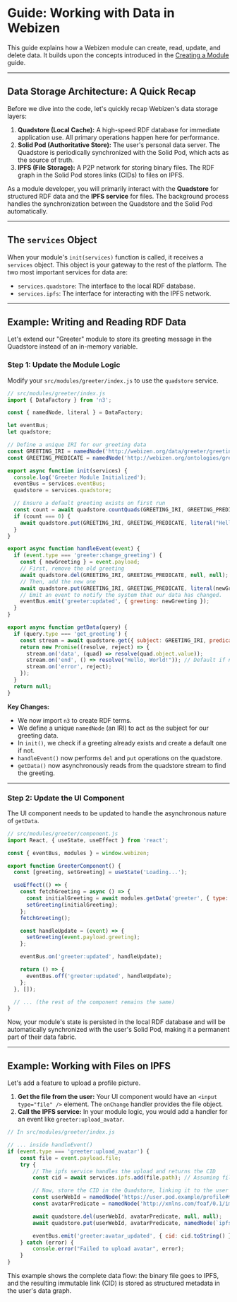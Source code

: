 
# Guide: Working with Data in Webizen

This guide explains how a Webizen module can create, read, update, and delete data. It builds upon the concepts introduced in the [Creating a Module](./creating-a-module) guide.

---

## Data Storage Architecture: A Quick Recap

Before we dive into the code, let's quickly recap Webizen's data storage layers:

1. **Quadstore (Local Cache):** A high-speed RDF database for immediate application use. All primary operations happen here for performance.
2. **Solid Pod (Authoritative Store):** The user's personal data server. The Quadstore is periodically synchronized with the Solid Pod, which acts as the source of truth.
3. **IPFS (File Storage):** A P2P network for storing binary files. The RDF graph in the Solid Pod stores links (CIDs) to files on IPFS.

As a module developer, you will primarily interact with the **Quadstore** for structured RDF data and the **IPFS service** for files. The background process handles the synchronization between the Quadstore and the Solid Pod automatically.

---

## The `services` Object

When your module's `init(services)` function is called, it receives a `services` object. This object is your gateway to the rest of the platform. The two most important services for data are:

- `services.quadstore`: The interface to the local RDF database.
- `services.ipfs`: The interface for interacting with the IPFS network.

---

## Example: Writing and Reading RDF Data

Let's extend our "Greeter" module to store its greeting message in the Quadstore instead of an in-memory variable.

### Step 1: Update the Module Logic

Modify your `src/modules/greeter/index.js` to use the `quadstore` service.

```javascript
// src/modules/greeter/index.js
import { DataFactory } from 'n3';

const { namedNode, literal } = DataFactory;

let eventBus;
let quadstore;

// Define a unique IRI for our greeting data
const GREETING_IRI = namedNode('http://webizen.org/data/greeter/greeting');
const GREETING_PREDICATE = namedNode('http://webizen.org/ontologies/greeter-v1#hasText');

export async function init(services) {
  console.log('Greeter Module Initialized');
  eventBus = services.eventBus;
  quadstore = services.quadstore;

  // Ensure a default greeting exists on first run
  const count = await quadstore.countQuads(GREETING_IRI, GREETING_PREDICATE, null, null);
  if (count === 0) {
    await quadstore.put(GREETING_IRI, GREETING_PREDICATE, literal("Hello from the Quadstore!"), null);
  }
}

export async function handleEvent(event) {
  if (event.type === 'greeter:change_greeting') {
    const { newGreeting } = event.payload;
    // First, remove the old greeting
    await quadstore.del(GREETING_IRI, GREETING_PREDICATE, null, null);
    // Then, add the new one
    await quadstore.put(GREETING_IRI, GREETING_PREDICATE, literal(newGreeting), null);
    // Emit an event to notify the system that our data has changed.
    eventBus.emit('greeter:updated', { greeting: newGreeting });
  }
}

export async function getData(query) {
  if (query.type === 'get_greeting') {
    const stream = await quadstore.get({ subject: GREETING_IRI, predicate: GREETING_PREDICATE });
    return new Promise((resolve, reject) => {
      stream.on('data', (quad) => resolve(quad.object.value));
      stream.on('end', () => resolve("Hello, World!")); // Default if not found
      stream.on('error', reject);
    });
  }
  return null;
}
```

**Key Changes:**

- We now import `n3` to create RDF terms.
- We define a unique `namedNode` (an IRI) to act as the subject for our greeting data.
- In `init()`, we check if a greeting already exists and create a default one if not.
- `handleEvent()` now performs `del` and `put` operations on the quadstore.
- `getData()` now asynchronously reads from the quadstore stream to find the greeting.

---

### Step 2: Update the UI Component

The UI component needs to be updated to handle the asynchronous nature of `getData`.

```javascript
// src/modules/greeter/component.js
import React, { useState, useEffect } from 'react';

const { eventBus, modules } = window.webizen;

export function GreeterComponent() {
  const [greeting, setGreeting] = useState('Loading...');

  useEffect(() => {
    const fetchGreeting = async () => {
      const initialGreeting = await modules.getData('greeter', { type: 'get_greeting' });
      setGreeting(initialGreeting);
    };
    fetchGreeting();

    const handleUpdate = (event) => {
      setGreeting(event.payload.greeting);
    };

    eventBus.on('greeter:updated', handleUpdate);

    return () => {
      eventBus.off('greeter:updated', handleUpdate);
    };
  }, []);

  // ... (the rest of the component remains the same)
}
```

Now, your module's state is persisted in the local RDF database and will be automatically synchronized with the user's Solid Pod, making it a permanent part of their data fabric.

---

## Example: Working with Files on IPFS

Let's add a feature to upload a profile picture.

1. **Get the file from the user:** Your UI component would have an `<input type="file" />` element. The `onChange` handler provides the file object.
2. **Call the IPFS service:** In your module logic, you would add a handler for an event like `greeter:upload_avatar`.

```javascript
// In src/modules/greeter/index.js

// ... inside handleEvent()
if (event.type === 'greeter:upload_avatar') {
    const file = event.payload.file;
    try {
        // The ipfs service handles the upload and returns the CID
        const cid = await services.ipfs.add(file.path); // Assuming file object has a path for Electron

        // Now, store the CID in the Quadstore, linking it to the user's profile
        const userWebId = namedNode('https://user.pod.example/profile#me'); // Get this dynamically
        const avatarPredicate = namedNode('http://xmlns.com/foaf/0.1/img');

        await quadstore.del(userWebId, avatarPredicate, null, null);
        await quadstore.put(userWebId, avatarPredicate, namedNode(`ipfs://${cid}`), null);

        eventBus.emit('greeter:avatar_updated', { cid: cid.toString() });
    } catch (error) {
        console.error("Failed to upload avatar", error);
    }
}
```

This example shows the complete data flow: the binary file goes to IPFS, and the resulting immutable link (CID) is stored as structured metadata in the user's data graph.
